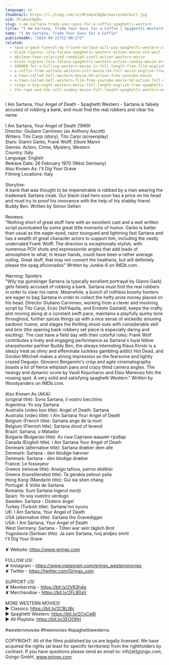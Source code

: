 ```yaml
---
language: en
thumbnail: https://i.ytimg.com/vi/OFzAouCBgDw/maxresdefault.jpg
vid: OFzAouCBgDw
slug: i-am-sartana-trade-your-guns-for-a-coffin-spaghetti-western
title: "I Am Sartana, Trade Your Guns for a Coffin | Spaghetti Western"
name: "I Am Sartana, Trade Your Guns for a Coffin"
publishedAt: "2024-09-21T22:00:27Z"
related:
  - have-a-good-funeral-my-friend-sartana-will-pay-spaghetti-western-cowboy-movie
  - black-tigress-lola-falana-spaghetti-western-action-movie-old-west
  - abilene-town-colorized-randolph-scott-action-western-movie
  - black-tigress-lola-falana-spaghetti-western-action-cowboy-movie-drama
  - 100000-for-a-killing-western-movie-in-full-length-free-film-english-full-movies-youtube
  - a-coffin-from-sartana-western-cult-movie-hd-full-movie-english-free-cowboy-film
  - a-town-called-hell-western-movie-hd-action-free-youtube-movie
  - a-town-called-hell-western-film-free-youtube-movie-hd-action-full-movie
  - ringo-s-big-night-western-movie-full-length-english-free-spaghetti-western
  - the-rope-and-the-colt-cowboy-movie-full-length-spaghetti-western-english-free-full-westerns
---
```


I Am Sartana, Your Angel of Death - Spaghetti Western - Sartana is falsely accused of robbing a bank, and must find the real robbers and clear his name.<br />
<br />
I Am Sartana, Your Angel of Death (1969)<br />
Director: Giuliano Carnimeo (as Anthony Ascott)<br />
Writers: Tito Carpi (story), Tito Carpi (screenplay)<br />
Stars: Gianni Garko, Frank Wolff, Ettore Manni<br />
Genres: Action, Crime, Mystery, Western <br />
Country: Italy<br />
Language: English<br />
Release Date: 26 February 1970 (West Germany) <br />
Also Known As: I'll Dig Your Grave <br />
Filming Locations: Italy<br />
<br />
Storyline:<br />
A bank that was thought to be impenetrable is robbed by a man wearing the trademark Sartana cloak. Our black-clad hero soon has a price on his head and must try to proof his innocence with the help of his shabby friend Buddy Ben. Written by Simon Gelten<br />
<br />
Reviews:<br />
"Nothing short of great stuff here with an excellent cast and a well written script punctuated by some great little moments of humor. Garko is better than usual as the eagle-eyed, razor toungued and lightning fast Sartana and has a wealth of great character actors to support him, including the vastly underrated Frank Wolff. The direction is exceptionally stylish, with numerous POV shots and expressionist angles that add loads of atmosphere to what, in lesser hands, could have been a rather average outing. Great stuff, that may not convert the heathens, but will definitely please the spag aficionados" Written by Junkie-6 on IMDb.com.<br />
<br />
Warning: Spoilers<br />
"Wily top gunslinger Sartana (a typically excellent portrayal by Gianni Gark) gets falsely accused of robbing a bank. Sartana must find the real robbers in order to clear his name. Meanwhile, a bunch of ruthless bounty hunters are eager to bag Sartana in order to collect the hefty prize money placed on his head. Director Giuliano Carnimeo, working from a clever and involving script by Tito Carpi, Enzo Dell'Aquila, and Ernesto Gastaldi, keeps the crafty plot moving along at a constant swift pace, maintains a playfully quirky tone throughout, further spices things up with a nice sense of wickedly amusing sardonic humor, and stages the thrilling shoot-outs with considerable skill and brio (the opening bank robbery set piece is especially daring and exciting). The cast have a field day with their colorful roles: Frank Wolf contributes a lively and engaging performance as Sartana's loyal fellow sharpshooter partner Buddy Ben, the always interesting Klaus Kinski is a sleazy treat as slimy and effeminate luckless gambling addict Hot Dead, and Gordon Mitchell makes a strong impression as the fearsome and lightly crazed Deguejo. Giovanni Bergamini's crisp and agile cinematography boasts a lot of fierce whiplash pans and crazy tilted camera angles. The twangy and dynamic score by Vasili Kojucharov and Elsio Maneuso hits the rousing spot. A very solid and satisfying spaghetti Western." Written by Woodyanders on IMDb.com.<br />
<br />
Also Known As (AKA):<br />
(original title): Sono Sartana, il vostro becchino<br />
Argentina: Yo soy Sartana<br />
Australia (video box title): Angel of Death: Sartana<br />
Australia (video title): I Am Sartana Your Angel of Death<br />
Belgium (French title): Sartana ange de la mort<br />
Belgium (Flemish title): Sartana dood of levend<br />
Brazil: Sartana, o Matador<br />
Bulgaria (Bulgarian title): Аз съм Сартана-вашият гробар<br />
Canada (English title): I Am Sartana Your Angel of Death<br />
Denmark (alternative title): Sartana dræber dem alle<br />
Denmark: Sartana - den blodige hævner<br />
Denmark: Sartana - den blodige dræber<br />
France: Le fossoyeur<br />
Greece (reissue title): Anoigo tafous, pairno ekdikisi<br />
Greece (transliterated title): Ta gerakia petoun psila<br />
Hong Kong (Mandarin title): Gui xia shen chang<br />
Portugal: A Volta de Sartana<br />
Romania: Sunt Sartana îngerul morţii<br />
Spain: Yo soy vuestro verdugo<br />
Sweden: Sartana - Dödens ängel<br />
Turkey (Turkish title): Sartana'nın oyunu<br />
UK: I Am Sartana, Your Angel of Death<br />
USA (alternative title): Sartana the Gravedigger<br />
USA: I Am Sartana, Your Angel of Death<br />
West Germany: Sartana - Töten war sein täglich Brot<br />
Yugoslavia (Serbian title): Ja sam Sartana, tvoj andjeo smrti<br />
 I'll Dig Your Grave<br />
<br />
✘ Website: https://www.grjngo.com<br />
<br />
FOLLOW US!<br />
✘ Instagram - https://www.instagram.com/grjngo_westernmovies<br />
✘ Twitter - https://twitter.com/Grjngo_com<br />
<br />
SUPPORT US!<br />
✘ Membership - https://bit.ly/2V63h4q<br />
✘ Merchandise - https://bit.ly/2FLB0sV<br />
<br />
MORE WESTERN MOVIES! <br />
► Classics: https://bit.ly/2CBLt8c <br />
► Spaghetti Western: https://bit.ly/2CyCe8I <br />
► All Playlists: https://bit.ly/2EOOfIH <br />
<br />
#westernmovies #freemovies #spaghettiwesterns<br />
<br />
COPYRIGHT: All of the films published by us are legally licensed. We have acquired the rights (at least for specific territories) from the rightholders by contract. If you have questions please send an email to: info[at]grjngo.com, Grjngo GmbH, www.grjngo.com.